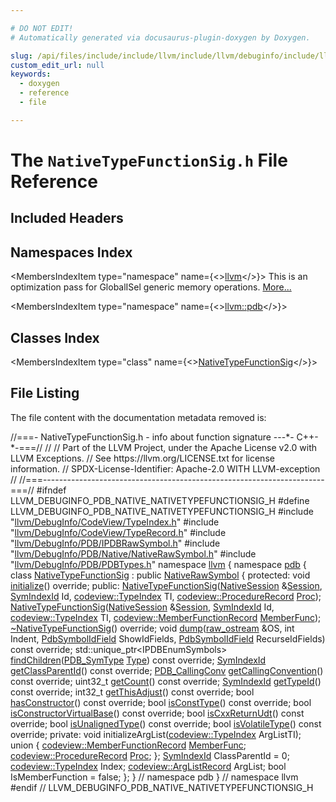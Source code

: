 ```yaml
---

# DO NOT EDIT!
# Automatically generated via docusaurus-plugin-doxygen by Doxygen.

slug: /api/files/include/include/llvm/include/llvm/debuginfo/include/llvm/debuginfo/pdb/include/llvm/debuginfo/pdb/native/nativetypefunctionsig-h
custom_edit_url: null
keywords:
  - doxygen
  - reference
  - file

---
```





# The `NativeTypeFunctionSig.h` File Reference

<DoxygenPage pluginConfig={pluginConfig}>



## Included Headers

<IncludesList>
<IncludesListItem
  filePath="llvm/DebugInfo/CodeView/TypeIndex.h"
  permalink="/docs/api/files/include/include/llvm/include/llvm/debuginfo/include/llvm/debuginfo/codeview/typeindex-h"
  isLocal="true" />
<IncludesListItem
  filePath="llvm/DebugInfo/CodeView/TypeRecord.h"
  permalink="/docs/api/files/include/include/llvm/include/llvm/debuginfo/include/llvm/debuginfo/codeview/typerecord-h"
  isLocal="true" />
<IncludesListItem
  filePath="llvm/DebugInfo/PDB/IPDBRawSymbol.h"
  permalink="/docs/api/files/include/include/llvm/include/llvm/debuginfo/include/llvm/debuginfo/pdb/ipdbrawsymbol-h"
  isLocal="true" />
<IncludesListItem
  filePath="llvm/DebugInfo/PDB/Native/NativeRawSymbol.h"
  permalink="/docs/api/files/include/include/llvm/include/llvm/debuginfo/include/llvm/debuginfo/pdb/include/llvm/debuginfo/pdb/native/nativerawsymbol-h"
  isLocal="true" />
<IncludesListItem
  filePath="llvm/DebugInfo/PDB/PDBTypes.h"
  permalink="/docs/api/files/include/include/llvm/include/llvm/debuginfo/include/llvm/debuginfo/pdb/pdbtypes-h"
  isLocal="true" />
</IncludesList>

## Namespaces Index

<MembersIndex>

<MembersIndexItem
  type="namespace"
  name={<><a href="/docs/api/namespaces/llvm">llvm</a></>}>
This is an optimization pass for GlobalISel generic memory operations. <a href="/docs/api/namespaces/llvm/#details">More...</a>
</MembersIndexItem>

<MembersIndexItem
  type="namespace"
  name={<><a href="/docs/api/namespaces/llvm/pdb">llvm::pdb</a></>}>
</MembersIndexItem>

</MembersIndex>

## Classes Index

<MembersIndex>

<MembersIndexItem
  type="class"
  name={<><a href="/docs/api/classes/llvm/pdb/nativetypefunctionsig">NativeTypeFunctionSig</a></>}>
</MembersIndexItem>

</MembersIndex>


## File Listing

The file content with the documentation metadata removed is:

<ProgramListing>

<Link id="l00001" /><CodeLine lineNumber="1"><span class="doxyHighlightComment">//===- NativeTypeFunctionSig.h - info about function signature ---&#42;- C++-&#42;-===//</span></CodeLine>
<Link id="l00002" /><CodeLine lineNumber="2"><span class="doxyHighlightComment">//</span></CodeLine>
<Link id="l00003" /><CodeLine lineNumber="3"><span class="doxyHighlightComment">// Part of the LLVM Project, under the Apache License v2.0 with LLVM Exceptions.</span></CodeLine>
<Link id="l00004" /><CodeLine lineNumber="4"><span class="doxyHighlightComment">// See https://llvm.org/LICENSE.txt for license information.</span></CodeLine>
<Link id="l00005" /><CodeLine lineNumber="5"><span class="doxyHighlightComment">// SPDX-License-Identifier: Apache-2.0 WITH LLVM-exception</span></CodeLine>
<Link id="l00006" /><CodeLine lineNumber="6"><span class="doxyHighlightComment">//</span></CodeLine>
<Link id="l00007" /><CodeLine lineNumber="7"><span class="doxyHighlightComment">//===----------------------------------------------------------------------===//</span></CodeLine>
<Link id="l00008" /><CodeLine lineNumber="8"></CodeLine>
<Link id="l00009" /><CodeLine lineNumber="9"><span class="doxyHighlightPreprocessor">#ifndef LLVM&#95;DEBUGINFO&#95;PDB&#95;NATIVE&#95;NATIVETYPEFUNCTIONSIG&#95;H</span></CodeLine>
<Link id="l00010" /><CodeLine lineNumber="10"><span class="doxyHighlightPreprocessor">#define LLVM&#95;DEBUGINFO&#95;PDB&#95;NATIVE&#95;NATIVETYPEFUNCTIONSIG&#95;H</span></CodeLine>
<Link id="l00011" /><CodeLine lineNumber="11"></CodeLine>
<Link id="l00012" /><CodeLine lineNumber="12"><span class="doxyHighlightPreprocessor">#include &quot;<a href="/docs/api/files/include/include/llvm/include/llvm/debuginfo/include/llvm/debuginfo/codeview/typeindex-h">llvm/DebugInfo/CodeView/TypeIndex.h</a>&quot;</span></CodeLine>
<Link id="l00013" /><CodeLine lineNumber="13"><span class="doxyHighlightPreprocessor">#include &quot;<a href="/docs/api/files/include/include/llvm/include/llvm/debuginfo/include/llvm/debuginfo/codeview/typerecord-h">llvm/DebugInfo/CodeView/TypeRecord.h</a>&quot;</span></CodeLine>
<Link id="l00014" /><CodeLine lineNumber="14"><span class="doxyHighlightPreprocessor">#include &quot;<a href="/docs/api/files/include/include/llvm/include/llvm/debuginfo/include/llvm/debuginfo/pdb/ipdbrawsymbol-h">llvm/DebugInfo/PDB/IPDBRawSymbol.h</a>&quot;</span></CodeLine>
<Link id="l00015" /><CodeLine lineNumber="15"><span class="doxyHighlightPreprocessor">#include &quot;<a href="/docs/api/files/include/include/llvm/include/llvm/debuginfo/include/llvm/debuginfo/pdb/include/llvm/debuginfo/pdb/native/nativerawsymbol-h">llvm/DebugInfo/PDB/Native/NativeRawSymbol.h</a>&quot;</span></CodeLine>
<Link id="l00016" /><CodeLine lineNumber="16"><span class="doxyHighlightPreprocessor">#include &quot;<a href="/docs/api/files/include/include/llvm/include/llvm/debuginfo/include/llvm/debuginfo/pdb/pdbtypes-h">llvm/DebugInfo/PDB/PDBTypes.h</a>&quot;</span></CodeLine>
<Link id="l00017" /><CodeLine lineNumber="17"></CodeLine>
<Link id="l00018" /><CodeLine lineNumber="18"><span class="doxyHighlightKeyword">namespace </span><span class="doxyHighlight"><a href="/docs/api/namespaces/llvm">llvm</a> &#123;</span></CodeLine>
<Link id="l00019" /><CodeLine lineNumber="19"><span class="doxyHighlightKeyword">namespace </span><span class="doxyHighlight"><a href="/docs/api/namespaces/llvm/pdb">pdb</a> &#123;</span></CodeLine>
<Link id="l00020" /><CodeLine lineNumber="20"></CodeLine>
<Link id="l00021" /><CodeLine lineNumber="21" lineLink="/docs/api/classes/llvm/pdb/nativetypefunctionsig"><span class="doxyHighlightKeyword">class </span><span class="doxyHighlight"><a href="/docs/api/classes/llvm/pdb/nativetypefunctionsig/#a13682df813f5cf578d3605be8cf7d512">NativeTypeFunctionSig</a> : </span><span class="doxyHighlightKeyword">public</span><span class="doxyHighlight"> <a href="/docs/api/classes/llvm/pdb/nativerawsymbol/#a4cbeed8a0b429b5aea245873a199f97b">NativeRawSymbol</a> &#123;</span></CodeLine>
<Link id="l00022" /><CodeLine lineNumber="22"><span class="doxyHighlightKeyword">protected</span><span class="doxyHighlight">:</span></CodeLine>
<Link id="l00023" /><CodeLine lineNumber="23"><span class="doxyHighlight">  </span><span class="doxyHighlightKeywordType">void</span><span class="doxyHighlight"> <a href="/docs/api/classes/llvm/pdb/nativetypefunctionsig/#afd25935e1ba4628d060e7893ab489f3b">initialize</a>() </span><span class="doxyHighlightKeyword">override</span><span class="doxyHighlight">;</span></CodeLine>
<Link id="l00024" /><CodeLine lineNumber="24"></CodeLine>
<Link id="l00025" /><CodeLine lineNumber="25"><span class="doxyHighlightKeyword">public</span><span class="doxyHighlight">:</span></CodeLine>
<Link id="l00026" /><CodeLine lineNumber="26"><span class="doxyHighlight">  <a href="/docs/api/classes/llvm/pdb/nativetypefunctionsig/#a13682df813f5cf578d3605be8cf7d512">NativeTypeFunctionSig</a>(<a href="/docs/api/classes/llvm/pdb/nativesession">NativeSession</a> &amp;<a href="/docs/api/classes/llvm/pdb/nativerawsymbol/#ae264b7462dfb57a16a94b8f871f52920">Session</a>, <a href="/docs/api/namespaces/llvm/pdb/#a0d95a0af7fff523a0a4bfb7f6b578d12">SymIndexId</a> Id,</span></CodeLine>
<Link id="l00027" /><CodeLine lineNumber="27"><span class="doxyHighlight">                        <a href="/docs/api/classes/llvm/codeview/typeindex">codeview::TypeIndex</a> TI, <a href="/docs/api/classes/llvm/codeview/procedurerecord">codeview::ProcedureRecord</a> <a href="/docs/api/classes/llvm/pdb/nativetypefunctionsig/#ae9b7abb3200013b8a25817a7a499e8f8">Proc</a>);</span></CodeLine>
<Link id="l00028" /><CodeLine lineNumber="28"></CodeLine>
<Link id="l00029" /><CodeLine lineNumber="29"><span class="doxyHighlight">  <a href="/docs/api/classes/llvm/pdb/nativetypefunctionsig/#a13682df813f5cf578d3605be8cf7d512">NativeTypeFunctionSig</a>(<a href="/docs/api/classes/llvm/pdb/nativesession">NativeSession</a> &amp;<a href="/docs/api/classes/llvm/pdb/nativerawsymbol/#ae264b7462dfb57a16a94b8f871f52920">Session</a>, <a href="/docs/api/namespaces/llvm/pdb/#a0d95a0af7fff523a0a4bfb7f6b578d12">SymIndexId</a> Id,</span></CodeLine>
<Link id="l00030" /><CodeLine lineNumber="30"><span class="doxyHighlight">                        <a href="/docs/api/classes/llvm/codeview/typeindex">codeview::TypeIndex</a> TI,</span></CodeLine>
<Link id="l00031" /><CodeLine lineNumber="31"><span class="doxyHighlight">                        <a href="/docs/api/classes/llvm/codeview/memberfunctionrecord">codeview::MemberFunctionRecord</a> <a href="/docs/api/classes/llvm/pdb/nativetypefunctionsig/#af671928dfe9f2d06732ec5e0baa3587f">MemberFunc</a>);</span></CodeLine>
<Link id="l00032" /><CodeLine lineNumber="32"></CodeLine>
<Link id="l00033" /><CodeLine lineNumber="33" lineLink="/docs/api/classes/llvm/pdb/nativetypefunctionsig/#a47d53294ba58dfe9cf166de0f8f33268"><span class="doxyHighlight">  <a href="/docs/api/classes/llvm/pdb/nativetypefunctionsig/#a47d53294ba58dfe9cf166de0f8f33268">~NativeTypeFunctionSig</a>() </span><span class="doxyHighlightKeyword">override</span><span class="doxyHighlight">;</span></CodeLine>
<Link id="l00034" /><CodeLine lineNumber="34"></CodeLine>
<Link id="l00035" /><CodeLine lineNumber="35"><span class="doxyHighlight">  </span><span class="doxyHighlightKeywordType">void</span><span class="doxyHighlight"> <a href="/docs/api/classes/llvm/pdb/nativetypefunctionsig/#a1eede25d783aede1bf4059d94be39d8f">dump</a>(<a href="/docs/api/classes/llvm/raw-ostream">raw&#95;ostream</a> &amp;OS, </span><span class="doxyHighlightKeywordType">int</span><span class="doxyHighlight"> Indent, <a href="/docs/api/namespaces/llvm/pdb/#a952cb7401a07c49e2879fbfc92f0dc2c">PdbSymbolIdField</a> ShowIdFields,</span></CodeLine>
<Link id="l00036" /><CodeLine lineNumber="36"><span class="doxyHighlight">            <a href="/docs/api/namespaces/llvm/pdb/#a952cb7401a07c49e2879fbfc92f0dc2c">PdbSymbolIdField</a> RecurseIdFields) </span><span class="doxyHighlightKeyword">const override</span><span class="doxyHighlight">;</span></CodeLine>
<Link id="l00037" /><CodeLine lineNumber="37"></CodeLine>
<Link id="l00038" /><CodeLine lineNumber="38"><span class="doxyHighlight">  std::unique&#95;ptr&lt;IPDBEnumSymbols&gt;</span></CodeLine>
<Link id="l00039" /><CodeLine lineNumber="39"><span class="doxyHighlight">  <a href="/docs/api/classes/llvm/pdb/nativetypefunctionsig/#a58a0b1eeffa93088554ee8a008eb4380">findChildren</a>(<a href="/docs/api/namespaces/llvm/pdb/#a33e853ec74d48b1340d1d4bae772d30b">PDB&#95;SymType</a> <a href="/docs/api/namespaces/llvm/pdb/#a952cb7401a07c49e2879fbfc92f0dc2caa1fa27779242b4902f7ae3bdd5c6d508">Type</a>) </span><span class="doxyHighlightKeyword">const override</span><span class="doxyHighlight">;</span></CodeLine>
<Link id="l00040" /><CodeLine lineNumber="40"></CodeLine>
<Link id="l00041" /><CodeLine lineNumber="41"><span class="doxyHighlight">  <a href="/docs/api/namespaces/llvm/pdb/#a0d95a0af7fff523a0a4bfb7f6b578d12">SymIndexId</a> <a href="/docs/api/classes/llvm/pdb/nativetypefunctionsig/#a052e944432f36a9e16f4ad10d4fdcddf">getClassParentId</a>() </span><span class="doxyHighlightKeyword">const override</span><span class="doxyHighlight">;</span></CodeLine>
<Link id="l00042" /><CodeLine lineNumber="42"><span class="doxyHighlight">  <a href="/docs/api/namespaces/llvm/pdb/#af7d171b2b4401586d8bb1bd9507c6921">PDB&#95;CallingConv</a> <a href="/docs/api/classes/llvm/pdb/nativetypefunctionsig/#a49676040fff3eef4d2c600591b3ba4ff">getCallingConvention</a>() </span><span class="doxyHighlightKeyword">const override</span><span class="doxyHighlight">;</span></CodeLine>
<Link id="l00043" /><CodeLine lineNumber="43"><span class="doxyHighlight">  uint32&#95;t <a href="/docs/api/classes/llvm/pdb/nativetypefunctionsig/#ae79e85c377148a64900dd3eeef91072c">getCount</a>() </span><span class="doxyHighlightKeyword">const override</span><span class="doxyHighlight">;</span></CodeLine>
<Link id="l00044" /><CodeLine lineNumber="44"><span class="doxyHighlight">  <a href="/docs/api/namespaces/llvm/pdb/#a0d95a0af7fff523a0a4bfb7f6b578d12">SymIndexId</a> <a href="/docs/api/classes/llvm/pdb/nativetypefunctionsig/#a32220859af845ebbb0b91a1bf26f7d05">getTypeId</a>() </span><span class="doxyHighlightKeyword">const override</span><span class="doxyHighlight">;</span></CodeLine>
<Link id="l00045" /><CodeLine lineNumber="45"><span class="doxyHighlight">  int32&#95;t <a href="/docs/api/classes/llvm/pdb/nativetypefunctionsig/#a5ccfa176a66fd6c989bff84b88637cc5">getThisAdjust</a>() </span><span class="doxyHighlightKeyword">const override</span><span class="doxyHighlight">;</span></CodeLine>
<Link id="l00046" /><CodeLine lineNumber="46"><span class="doxyHighlight">  </span><span class="doxyHighlightKeywordType">bool</span><span class="doxyHighlight"> <a href="/docs/api/classes/llvm/pdb/nativetypefunctionsig/#adcbf911e0014e7a83ac812bd5ad54674">hasConstructor</a>() </span><span class="doxyHighlightKeyword">const override</span><span class="doxyHighlight">;</span></CodeLine>
<Link id="l00047" /><CodeLine lineNumber="47"><span class="doxyHighlight">  </span><span class="doxyHighlightKeywordType">bool</span><span class="doxyHighlight"> <a href="/docs/api/classes/llvm/pdb/nativetypefunctionsig/#a39cbf8137eb07dce932024b1d3f63931">isConstType</a>() </span><span class="doxyHighlightKeyword">const override</span><span class="doxyHighlight">;</span></CodeLine>
<Link id="l00048" /><CodeLine lineNumber="48"><span class="doxyHighlight">  </span><span class="doxyHighlightKeywordType">bool</span><span class="doxyHighlight"> <a href="/docs/api/classes/llvm/pdb/nativetypefunctionsig/#a01567ca18cfbd958cdb74e23c136ba43">isConstructorVirtualBase</a>() </span><span class="doxyHighlightKeyword">const override</span><span class="doxyHighlight">;</span></CodeLine>
<Link id="l00049" /><CodeLine lineNumber="49"><span class="doxyHighlight">  </span><span class="doxyHighlightKeywordType">bool</span><span class="doxyHighlight"> <a href="/docs/api/classes/llvm/pdb/nativetypefunctionsig/#abe770aedfa45c66c2f2e6881073727e8">isCxxReturnUdt</a>() </span><span class="doxyHighlightKeyword">const override</span><span class="doxyHighlight">;</span></CodeLine>
<Link id="l00050" /><CodeLine lineNumber="50"><span class="doxyHighlight">  </span><span class="doxyHighlightKeywordType">bool</span><span class="doxyHighlight"> <a href="/docs/api/classes/llvm/pdb/nativetypefunctionsig/#ac5d66dc85fae51da273c4f2b242e11b0">isUnalignedType</a>() </span><span class="doxyHighlightKeyword">const override</span><span class="doxyHighlight">;</span></CodeLine>
<Link id="l00051" /><CodeLine lineNumber="51"><span class="doxyHighlight">  </span><span class="doxyHighlightKeywordType">bool</span><span class="doxyHighlight"> <a href="/docs/api/classes/llvm/pdb/nativetypefunctionsig/#a295690bdbe61e69c649527e142b94601">isVolatileType</a>() </span><span class="doxyHighlightKeyword">const override</span><span class="doxyHighlight">;</span></CodeLine>
<Link id="l00052" /><CodeLine lineNumber="52"></CodeLine>
<Link id="l00053" /><CodeLine lineNumber="53"><span class="doxyHighlightKeyword">private</span><span class="doxyHighlight">:</span></CodeLine>
<Link id="l00054" /><CodeLine lineNumber="54"><span class="doxyHighlight">  </span><span class="doxyHighlightKeywordType">void</span><span class="doxyHighlight"> initializeArgList(<a href="/docs/api/classes/llvm/codeview/typeindex">codeview::TypeIndex</a> ArgListTI);</span></CodeLine>
<Link id="l00055" /><CodeLine lineNumber="55"></CodeLine>
<Link id="l00056" /><CodeLine lineNumber="56"><span class="doxyHighlight">  </span><span class="doxyHighlightKeyword">union </span><span class="doxyHighlight">&#123;</span></CodeLine>
<Link id="l00057" /><CodeLine lineNumber="57" lineLink="/docs/api/classes/llvm/pdb/nativetypefunctionsig/#af671928dfe9f2d06732ec5e0baa3587f"><span class="doxyHighlight">    <a href="/docs/api/classes/llvm/codeview/memberfunctionrecord">codeview::MemberFunctionRecord</a> <a href="/docs/api/classes/llvm/pdb/nativetypefunctionsig/#af671928dfe9f2d06732ec5e0baa3587f">MemberFunc</a>;</span></CodeLine>
<Link id="l00058" /><CodeLine lineNumber="58" lineLink="/docs/api/classes/llvm/pdb/nativetypefunctionsig/#ae9b7abb3200013b8a25817a7a499e8f8"><span class="doxyHighlight">    <a href="/docs/api/classes/llvm/codeview/procedurerecord">codeview::ProcedureRecord</a> <a href="/docs/api/classes/llvm/pdb/nativetypefunctionsig/#ae9b7abb3200013b8a25817a7a499e8f8">Proc</a>;</span></CodeLine>
<Link id="l00059" /><CodeLine lineNumber="59"><span class="doxyHighlight">  &#125;;</span></CodeLine>
<Link id="l00060" /><CodeLine lineNumber="60"></CodeLine>
<Link id="l00061" /><CodeLine lineNumber="61"><span class="doxyHighlight">  <a href="/docs/api/namespaces/llvm/pdb/#a0d95a0af7fff523a0a4bfb7f6b578d12">SymIndexId</a> ClassParentId = 0;</span></CodeLine>
<Link id="l00062" /><CodeLine lineNumber="62"><span class="doxyHighlight">  <a href="/docs/api/classes/llvm/codeview/typeindex">codeview::TypeIndex</a> Index;</span></CodeLine>
<Link id="l00063" /><CodeLine lineNumber="63"><span class="doxyHighlight">  <a href="/docs/api/classes/llvm/codeview/arglistrecord">codeview::ArgListRecord</a> ArgList;</span></CodeLine>
<Link id="l00064" /><CodeLine lineNumber="64"><span class="doxyHighlight">  </span><span class="doxyHighlightKeywordType">bool</span><span class="doxyHighlight"> IsMemberFunction = </span><span class="doxyHighlightKeyword">false</span><span class="doxyHighlight">;</span></CodeLine>
<Link id="l00065" /><CodeLine lineNumber="65"><span class="doxyHighlight">&#125;;</span></CodeLine>
<Link id="l00066" /><CodeLine lineNumber="66"></CodeLine>
<Link id="l00067" /><CodeLine lineNumber="67"><span class="doxyHighlight">&#125; </span><span class="doxyHighlightComment">// namespace pdb</span></CodeLine>
<Link id="l00068" /><CodeLine lineNumber="68"><span class="doxyHighlight">&#125; </span><span class="doxyHighlightComment">// namespace llvm</span></CodeLine>
<Link id="l00069" /><CodeLine lineNumber="69"></CodeLine>
<Link id="l00070" /><CodeLine lineNumber="70"><span class="doxyHighlightPreprocessor">#endif </span><span class="doxyHighlightComment">// LLVM&#95;DEBUGINFO&#95;PDB&#95;NATIVE&#95;NATIVETYPEFUNCTIONSIG&#95;H</span></CodeLine>

</ProgramListing>


</DoxygenPage>
